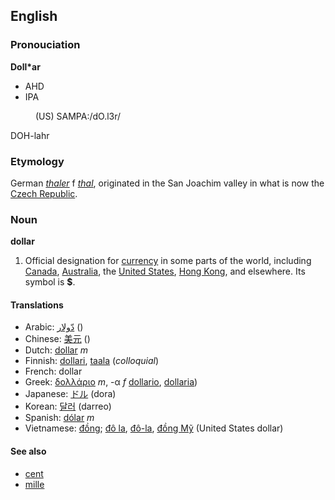 ==English==

=== Pronouciation ===
'''Doll*ar'''
*AHD
*IPA
:(US) SAMPA:/dO.l3r/
DOH-lahr

===Etymology===
German ''[[thaler]]'' f ''[[thal]]'', originated in the San Joachim valley in what is now the [[Czech Republic]].

=== Noun ===
'''dollar'''

#Official designation for [[currency]] in some parts of the world, including [[Canada]], [[Australia]], the [[United States]], [[Hong Kong]], and elsewhere.  Its symbol is '''$'''.

====Translations====

*Arabic: [[دّولار]] ()
*Chinese: [[美元]] ()
*Dutch: [[dollar]] ''m''
*Finnish: [[dollari]], [[taala]] (''colloquial'')
*French: dollar
*Greek:  [[δολλάριο]] ''m'', -α ''f'' [[dollario]], [[dollaria]])
*Japanese: [[ドル]] (dora)
*Korean: [[달러]] (darreo)
*Spanish: [[dólar]] ''m''
*Vietnamese: [[Đồng|đồng]]; [[Đô la|đô la]], [[Đô-la|đô-la]], [[Đồng Mỹ|đồng Mỹ]] (United States dollar)

====See also====
*[[cent]]
*[[mille]]